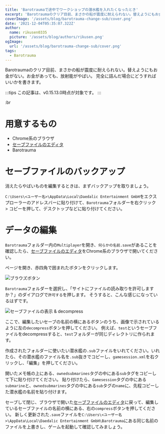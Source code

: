 ```yaml
---
title: 'Barotraumaで途中でワークショップの潜水艦を入れたくなったとき'
excerpt: 'Barotraumaのクリア目前、まさかの船が震度に耐えられない。替えようにもお金がない。お金があっても、放射能がやばい。完全に詰んだ場合にどうすればいいかを書きます。'
coverImage: '/assets/blog/barotrauma-change-sub/cover.png'
date: '2021-12-04T05:35:07.322Z'
author:
  name: rikusen0335
  picture: '/assets/blog/authors/rikusen.png'
ogImage:
  url: '/assets/blog/barotrauma-change-sub/cover.png'
tags:
  - Barotrauma
---
```


Barotraumaのクリア目前、まさかの船が震度に耐えられない。替えようにもお金がない。お金があっても、放射能がやばい。
完全に詰んだ場合にどうすればいいかを書きます。

:::tips
この記事は、v0.15.13.0時点が対象です。
:::

:br

# 用意するもの
- Chrome系のブラウザ
- [セーブファイルのエディタ](https://ignis05.github.io/baro-save-editor/Decompressor)
- Barotrauma

# セーブファイルのバックアップ
消えたらやばいものを編集するときは、まずバックアップを取りましょう。

`C:\Users\<ユーザー名>\AppData\Local\Daedalic Entertainment GmbH`をエクスプローラーのアドレスバーに貼り付けて、`Barotrauma`フォルダーを右クリック > コピーを押して、デスクトップなどに貼り付けてください。

# データの編集
`Barotrauma`フォルダー内の`Multiplayer`を開き、`何らかの名前.save`があることを確認したら、[セーブファイルのエディタ](https://ignis05.github.io/baro-save-editor/Decompressor)をChrome系のブラウザで開いてください。

ページを開き、赤四角で囲まれたボタンをクリックします。

![](image_1.png 'ブラウズボタン')

`Barotrauma`フォルダーを選択し、「サイトにファイルの読み取りを許可しますか？」のダイアログで`許可する`を押します。
そうすると、こんな感じになっているはずです。

![](image_2.png 'セーブファイルの表示 & decompress')

ここで、編集したいセーブの名前の横にあるボタンのうち、画像で示されているように左の`decompress`ボタンを押してください。
例えば、`test`というセーブファイルをdecompressすると、`test`フォルダーが同じディレクトリに作られます。

作成されたフォルダーに使いたい潜水艦の`.sub`ファイルをいれてください。いれたら、その潜水艦のファイル名を`.sub`抜きでコピーし、`gamesession.xml`を右クリックし、「編集」を押してください。

開いたメモ帳の上にある、`ownedsubmarines`タグの中にある`sub`タグをコピーして下に貼り付けてください。
貼り付けたら、`Gamesession`タグの中にある`submarine`と、`ownedsubmarines`タグの中にある`sub`タグの`name`に、先程コピーした潜水艦の名前を貼り付けます。

セーブして閉じ、ブラウザで開いた[セーブファイルのエディタ](https://ignis05.github.io/baro-save-editor/Decompressor)に戻って、編集しているセーブファイルの名前の横にある、右の`compress`ボタンを押してください。
新しく更新された`.save`ファイルを`C:\Users\<ユーザー名>\AppData\Local\Daedalic Entertainment GmbH\Barotrauma`にある同じ名前のファイルを上書きし、ゲームを起動して確認してみましょう。
